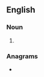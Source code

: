 ==English==

===Noun===
{{head|en|noun plural form}}

# {{plural of|soger|lang=en}}

===Anagrams===
* {{anagrams|en|Gosser|Groses|Grosse|gorses|grosse|ogress}}